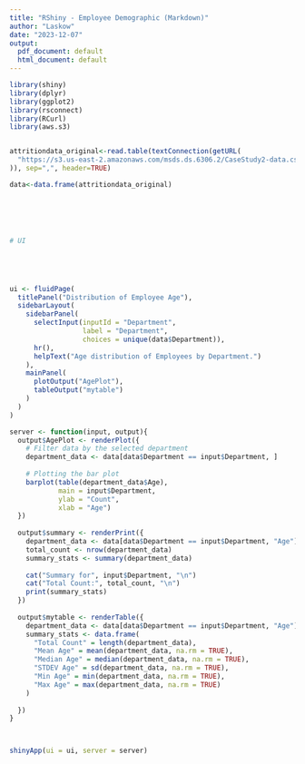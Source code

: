 ```yaml
---
title: "RShiny - Employee Demographic (Markdown)"
author: "Laskow"
date: "2023-12-07"
output:
  pdf_document: default
  html_document: default
---
```



```r

library(shiny)
library(dplyr)
library(ggplot2)
library(rsconnect)
library(RCurl)
library(aws.s3)


attritiondata_original<-read.table(textConnection(getURL(
  "https://s3.us-east-2.amazonaws.com/msds.ds.6306.2/CaseStudy2-data.csv"
)), sep=",", header=TRUE)

data<-data.frame(attritiondata_original)






# UI





ui <- fluidPage(
  titlePanel("Distribution of Employee Age"),
  sidebarLayout(
    sidebarPanel(
      selectInput(inputId = "Department",
                  label = "Department",
                  choices = unique(data$Department)),
      hr(),
      helpText("Age distribution of Employees by Department.")
    ),
    mainPanel(
      plotOutput("AgePlot"),
      tableOutput("mytable")
    )
  )
)

server <- function(input, output){
  output$AgePlot <- renderPlot({
    # Filter data by the selected department
    department_data <- data[data$Department == input$Department, ]
    
    # Plotting the bar plot
    barplot(table(department_data$Age),
            main = input$Department,
            ylab = "Count",
            xlab = "Age")
  })
  
  output$summary <- renderPrint({
    department_data <- data[data$Department == input$Department, "Age"]
    total_count <- nrow(department_data)
    summary_stats <- summary(department_data)
    
    cat("Summary for", input$Department, "\n")
    cat("Total Count:", total_count, "\n")
    print(summary_stats)
  })
  
  output$mytable <- renderTable({
    department_data <- data[data$Department == input$Department, "Age"]
    summary_stats <- data.frame(
      "Total Count" = length(department_data),  
      "Mean Age" = mean(department_data, na.rm = TRUE),
      "Median Age" = median(department_data, na.rm = TRUE),
      "STDEV Age" = sd(department_data, na.rm = TRUE),
      "Min Age" = min(department_data, na.rm = TRUE),
      "Max Age" = max(department_data, na.rm = TRUE)
    )
    
  })
}



shinyApp(ui = ui, server = server)

```